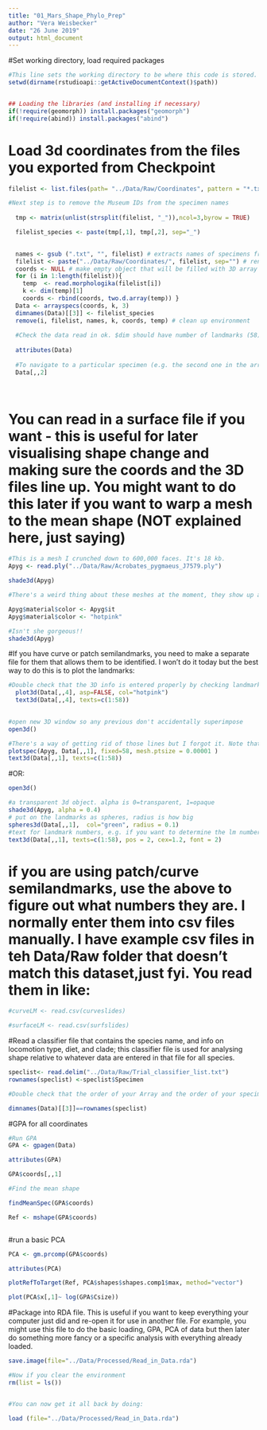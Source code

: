 ```yaml
---
title: "01_Mars_Shape_Phylo_Prep"
author: "Vera Weisbecker"
date: "26 June 2019"
output: html_document
---
```



#Set working directory, load required packages

```r

#This line sets the working directory to be where this code is stored. 
setwd(dirname(rstudioapi::getActiveDocumentContext()$path))


## Loading the libraries (and installing if necessary)
if(!require(geomorph)) install.packages("geomorph")
if(!require(abind)) install.packages("abind")

```

# Load 3d coordinates from the files you exported from Checkpoint
 
```r

filelist <- list.files(path= "../Data/Raw/Coordinates", pattern = "*.txt")

#Next step is to remove the Museum IDs from the specimen names   
  
  tmp <- matrix(unlist(strsplit(filelist, "_")),ncol=3,byrow = TRUE)   

  filelist_species <- paste(tmp[,1], tmp[,2], sep="_")

  
  names <- gsub (".txt", "", filelist) # extracts names of specimens from the file name
  filelist <- paste("../Data/Raw/Coordinates/", filelist, sep="") # rename with path
  coords <- NULL # make empty object that will be filled with 3D array of coordinate data
  for (i in 1:length(filelist)){
    temp  <- read.morphologika(filelist[i]) 
    k <- dim(temp)[1] 
    coords <- rbind(coords, two.d.array(temp)) }
  Data <- arrayspecs(coords, k, 3) 
  dimnames(Data)[[3]] <- filelist_species
  remove(i, filelist, names, k, coords, temp) # clean up environment
  
  #Check the data read in ok. $dim should have number of landmarks (58), number of dimensions (3), number of specimens (10), and teh specimen names.
  
  attributes(Data)
  
  #To navigate to a particular specimen (e.g. the second one in the array, which you know from the attributes() command above is called "Aepyprymnus_rufescens")
  Data[,,2]
  
  
```


# You can  read in a surface file if you want - this is useful for later visualising shape change and making sure the coords and the 3D files line up. You might want to do this later if you want to warp a mesh to the mean shape (NOT explained here, just saying)

```r


#This is a mesh I crunched down to 600,000 faces. It's 18 kb.
Apyg <- read.ply("../Data/Raw/Acrobates_pygmaeus_J7579.ply")

shade3d(Apyg)

#There's a weird thing about these meshes at the moment, they show up as black. So to fix this I found a strange workaround - but any improvements are much appreciated

Apyg$material$color <- Apyg$it
Apyg$material$color <- "hotpink"

#Isn't she gorgeous!!
shade3d(Apyg)


```


#If you have curve or patch semilandmarks, you need to make a separate file for them that allows them to be identified. I won't do it today but the best way to do this is to plot the landmarks: 

```r
#Double check that the 3D info is entered properly by checking landmark numbers
  plot3d(Data[,,4], asp=FALSE, col="hotpink")
  text3d(Data[,,4], texts=c(1:58))
  

#open new 3D window so any previous don't accidentally superimpose  
open3d()

#There's a way of getting rid of those lines but I forgot it. Note that you MUST specify at least the fixed landmark number to see any landmarks. It won't just automatically show all landmarks.
plotspec(Apyg, Data[,,1], fixed=58, mesh.ptsize = 0.00001 )
text3d(Data[,,1], texts=c(1:58))
```


#OR:

```r
open3d()

#a transparent 3d object. alpha is 0=transparent, 1=opaque
shade3d(Apyg, alpha = 0.4)
# put on the landmarks as spheres, radius is how big
spheres3d(Data[,,1],  col="green", radius = 0.1)
#text for landmark numbers, e.g. if you want to determine the lm numbers for your patches and curves
text3d(Data[,,1], texts=c(1:58), pos = 2, cex=1.2, font = 2)

```

# if you are using patch/curve semilandmarks, use the above to figure out what numbers they are. I normally enter them into csv files manually. I have example csv files in teh Data/Raw folder that doesn't match this dataset,just fyi. You read them in like:  

```r

#curveLM <- read.csv(curveslides)

#surfaceLM <- read.csv(surfslides)


```


#Read a classifier file that contains the species name, and info on locomotion type, diet, and clade; this classifier file is used for analysing shape relative to whatever data are entered in that file for all species. 


```r

speclist<- read.delim("../Data/Raw/Trial_classifier_list.txt")
rownames(speclist) <-speclist$Specimen

#Double check that the order of your Array and the order of your specimen list are the same (they will need to talk to each other!). This has to return "TRUE" for all. 

dimnames(Data)[[3]]==rownames(speclist)

```


#GPA for all coordinates

```r
#Run GPA
GPA <- gpagen(Data)

attributes(GPA)

GPA$coords[,,1]

#Find the mean shape

findMeanSpec(GPA$coords)

Ref <- mshape(GPA$coords)



```
#run a basic PCA
```r

PCA <- gm.prcomp(GPA$coords)

attributes(PCA)

plotRefToTarget(Ref, PCA$shapes$shapes.comp1$max, method="vector")

plot(PCA$x[,1]~ log(GPA$Csize))


```



#Package into RDA file. This is useful if you want to keep everything your computer just did and re-open it for use in another file. For example, you might use this file to do the basic loading, GPA, PCA of data but then later do something more fancy or a specific analysis with everything already loaded. 
```r

save.image(file="../Data/Processed/Read_in_Data.rda")

#Now if you clear the environment
rm(list = ls())


#You can now get it all back by doing:

load (file="../Data/Processed/Read_in_Data.rda")


```

